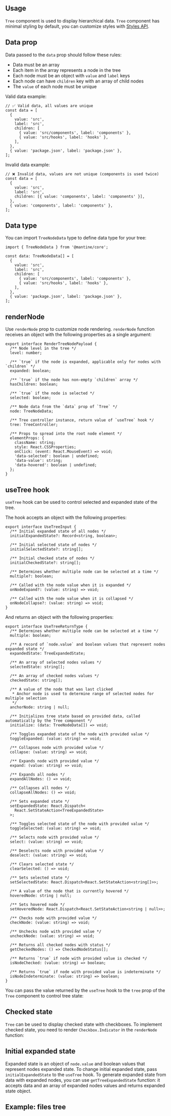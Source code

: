 

## Usage

`Tree` component is used to display hierarchical data. `Tree` component
has minimal styling by default, you can customize styles with [Styles API](/styles/styles-api).

<Demo data={TreeDemos.usage} />

## Data prop

Data passed to the `data` prop should follow these rules:

- Data must be an array
- Each item in the array represents a node in the tree
- Each node must be an object with `value` and `label` keys
- Each node can have `children` key with an array of child nodes
- The `value` of each node must be unique

Valid data example:

```tsx
// ✅ Valid data, all values are unique
const data = [
  {
    value: 'src',
    label: 'src',
    children: [
      { value: 'src/components', label: 'components' },
      { value: 'src/hooks', label: 'hooks' },
    ],
  },
  { value: 'package.json', label: 'package.json' },
];
```

Invalid data example:

```tsx
// ❌ Invalid data, values are not unique (components is used twice)
const data = [
  {
    value: 'src',
    label: 'src',
    children: [{ value: 'components', label: 'components' }],
  },
  { value: 'components', label: 'components' },
];
```

## Data type

You can import `TreeNodeData` type to define data type for your tree:

```tsx
import { TreeNodeData } from '@mantine/core';

const data: TreeNodeData[] = [
  {
    value: 'src',
    label: 'src',
    children: [
      { value: 'src/components', label: 'components' },
      { value: 'src/hooks', label: 'hooks' },
    ],
  },
  { value: 'package.json', label: 'package.json' },
];
```

## renderNode

Use `renderNode` prop to customize node rendering.
`renderNode` function receives an object with the following properties as a single argument:

```tsx
export interface RenderTreeNodePayload {
  /** Node level in the tree */
  level: number;

  /** `true` if the node is expanded, applicable only for nodes with `children` */
  expanded: boolean;

  /** `true` if the node has non-empty `children` array */
  hasChildren: boolean;

  /** `true` if the node is selected */
  selected: boolean;

  /** Node data from the `data` prop of `Tree` */
  node: TreeNodeData;

  /** Tree controller instance, return value of `useTree` hook */
  tree: TreeController;

  /** Props to spread into the root node element */
  elementProps: {
    className: string;
    style: React.CSSProperties;
    onClick: (event: React.MouseEvent) => void;
    'data-selected': boolean | undefined;
    'data-value': string;
    'data-hovered': boolean | undefined;
  };
}
```

<Demo data={TreeDemos.renderNode} />

## useTree hook

`useTree` hook can be used to control selected and expanded state of the tree.

The hook accepts an object with the following properties:

```tsx
export interface UseTreeInput {
  /** Initial expanded state of all nodes */
  initialExpandedState?: Record<string, boolean>;

  /** Initial selected state of nodes */
  initialSelectedState?: string[];

  /** Initial checked state of nodes */
  initialCheckedState?: string[];

  /** Determines whether multiple node can be selected at a time */
  multiple?: boolean;

  /** Called with the node value when it is expanded */
  onNodeExpand?: (value: string) => void;

  /** Called with the node value when it is collapsed */
  onNodeCollapse?: (value: string) => void;
}
```

And returns an object with the following properties:

```tsx
export interface UseTreeReturnType {
  /** Determines whether multiple node can be selected at a time */
  multiple: boolean;

  /** A record of `node.value` and boolean values that represent nodes expanded state */
  expandedState: TreeExpandedState;

  /** An array of selected nodes values */
  selectedState: string[];

  /** An array of checked nodes values */
  checkedState: string[];

  /** A value of the node that was last clicked
   * Anchor node is used to determine range of selected nodes for multiple selection
   */
  anchorNode: string | null;

  /** Initializes tree state based on provided data, called automatically by the Tree component */
  initialize: (data: TreeNodeData[]) => void;

  /** Toggles expanded state of the node with provided value */
  toggleExpanded: (value: string) => void;

  /** Collapses node with provided value */
  collapse: (value: string) => void;

  /** Expands node with provided value */
  expand: (value: string) => void;

  /** Expands all nodes */
  expandAllNodes: () => void;

  /** Collapses all nodes */
  collapseAllNodes: () => void;

  /** Sets expanded state */
  setExpandedState: React.Dispatch<
    React.SetStateAction<TreeExpandedState>
  >;

  /** Toggles selected state of the node with provided value */
  toggleSelected: (value: string) => void;

  /** Selects node with provided value */
  select: (value: string) => void;

  /** Deselects node with provided value */
  deselect: (value: string) => void;

  /** Clears selected state */
  clearSelected: () => void;

  /** Sets selected state */
  setSelectedState: React.Dispatch<React.SetStateAction<string[]>>;

  /** A value of the node that is currently hovered */
  hoveredNode: string | null;

  /** Sets hovered node */
  setHoveredNode: React.Dispatch<React.SetStateAction<string | null>>;

  /** Checks node with provided value */
  checkNode: (value: string) => void;

  /** Unchecks node with provided value */
  uncheckNode: (value: string) => void;

  /** Returns all checked nodes with status */
  getCheckedNodes: () => CheckedNodeStatus[];

  /** Returns `true` if node with provided value is checked */
  isNodeChecked: (value: string) => boolean;

  /** Returns `true` if node with provided value is indeterminate */
  isNodeIndeterminate: (value: string) => boolean;
}
```

You can pass the value returned by the `useTree` hook to the `tree` prop of the `Tree` component
to control tree state:

<Demo data={TreeDemos.controller} />

## Checked state

`Tree` can be used to display checked state with checkboxes.
To implement checked state, you need to render `Checkbox.Indicator` in the `renderNode` function:

<Demo data={TreeDemos.checked} />

## Initial expanded state

Expanded state is an object of `node.value` and boolean values that represent nodes expanded state.
To change initial expanded state, pass `initialExpandedState` to the `useTree` hook.
To generate expanded state from data with expanded nodes, you can use `getTreeExpandedState` function:
it accepts data and an array of expanded nodes values and returns expanded state object.

<Demo data={TreeDemos.expandedState} />

## Example: files tree

<Demo data={TreeDemos.files} />
